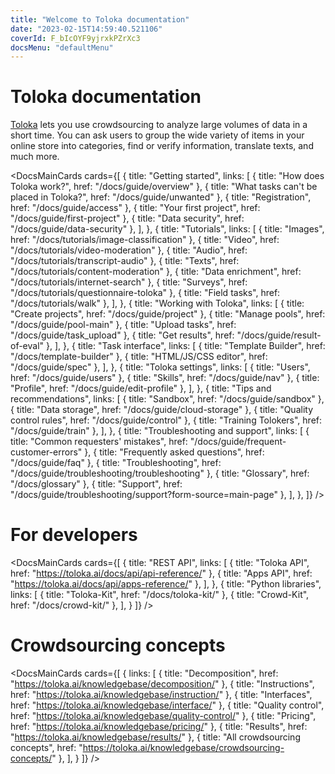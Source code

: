 ```yaml
---
title: "Welcome to Toloka documentation"
date: "2023-02-15T14:59:40.521106"
coverId: F_bIcOYF9yjrxkPZrXc3
docsMenu: "defaultMenu"
---
```



# Toloka documentation

[Toloka](https://toloka.ai/) lets you use crowdsourcing to analyze large volumes of data in a short time. You can ask users to group the wide variety of items in your online store into categories, find or verify information, translate texts, and much more.

<DocsMainCards
  cards={[
    {
      title: "Getting started",
      links: [
        { title: "How does Toloka work?", href: "/docs/guide/overview" },
        { title: "What tasks can't be placed in Toloka?", href: "/docs/guide/unwanted" },
        { title: "Registration", href: "/docs/guide/access" },
        { title: "Your first project", href: "/docs/guide/first-project" },
        { title: "Data security", href: "/docs/guide/data-security" },
      ],
    },
    {
      title: "Tutorials",
      links: [
        { title: "Images", href: "/docs/tutorials/image-classification" },
        { title: "Video", href: "/docs/tutorials/video-moderation" },
        { title: "Audio", href: "/docs/tutorials/transcript-audio" },
        { title: "Texts", href: "/docs/tutorials/content-moderation" },
        { title: "Data enrichment", href: "/docs/tutorials/internet-search" },
        { title: "Surveys", href: "/docs/tutorials/questionnaire-toloka" },
        { title: "Field tasks", href: "/docs/tutorials/walk" },
      ],
    },
    {
      title: "Working with Toloka",
      links: [
        { title: "Create projects", href: "/docs/guide/project" },
        { title: "Manage pools", href: "/docs/guide/pool-main" },
        { title: "Upload tasks", href: "/docs/guide/task_upload" },
        { title: "Get results", href: "/docs/guide/result-of-eval" },
      ],
    },
    {
      title: "Task interface",
      links: [
        { title: "Template Builder", href: "/docs/template-builder" },
        { title: "HTML/JS/CSS editor", href: "/docs/guide/spec" },
      ],
    },
    {
      title: "Toloka settings",
      links: [
        { title: "Users", href: "/docs/guide/users" },
        { title: "Skills", href: "/docs/guide/nav" },
        { title: "Profile", href: "/docs/guide/edit-profile" },
      ],
    },
    {
      title: "Tips and recommendations",
      links: [
        { title: "Sandbox", href: "/docs/guide/sandbox" },
        { title: "Data storage", href: "/docs/guide/cloud-storage" },
        { title: "Quality control rules", href: "/docs/guide/control" },
        { title: "Training Tolokers", href: "/docs/guide/train" },
      ],
    },
    {
      title: "Troubleshooting and support",
      links: [
        { title: "Common requesters' mistakes", href: "/docs/guide/frequent-customer-errors" },
        { title: "Frequently asked questions", href: "/docs/guide/faq" },
        { title: "Troubleshooting", href: "/docs/guide/troubleshooting/troubleshooting" },
        { title: "Glossary", href: "/docs/glossary" },
        { title: "Support", href: "/docs/guide/troubleshooting/support?form-source=main-page" },
      ],
    },
  ]}
/>

# For developers

<DocsMainCards
  cards={[
    {
      title: "REST API",
      links: [
        { title: "Toloka API", href: "https://toloka.ai/docs/api/api-reference/" },
        { title: "Apps API", href: "https://toloka.ai/docs/api/apps-reference/" },
      ],
    },
    {
      title: "Python libraries",
      links: [
        { title: "Toloka-Kit", href: "/docs/toloka-kit/" },
        { title: "Crowd-Kit", href: "/docs/crowd-kit/" },
      ],
    }
  ]}
/>

# Crowdsourcing concepts

<DocsMainCards
  cards={[
    {
      links: [
        { title: "Decomposition", href: "https://toloka.ai/knowledgebase/decomposition/" },
        { title: "Instructions", href: "https://toloka.ai/knowledgebase/instruction/" },
        { title: "Interfaces", href: "https://toloka.ai/knowledgebase/interface/" },
        { title: "Quality control", href: "https://toloka.ai/knowledgebase/quality-control/" },
        { title: "Pricing", href: "https://toloka.ai/knowledgebase/pricing/" },
        { title: "Results", href: "https://toloka.ai/knowledgebase/results/" },
        { title: "All crowdsourcing concepts", href: "https://toloka.ai/knowledgebase/crowdsourcing-concepts/" },
      ],
    }
  ]}
/>

<GlobalCommunity/>

<SocialMedia/>
